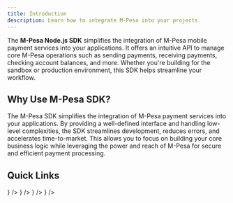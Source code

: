 ```yaml
---
title: Introduction
description: Learn how to integrate M-Pesa into your projects.
---
```


The **M-Pesa Node.js SDK** simplifies the integration of M-Pesa mobile payment services into your applications. It offers an intuitive API to manage core M-Pesa operations such as sending payments, receiving payments, checking account balances, and more. Whether you're building for the sandbox or production environment, this SDK helps streamline your workflow.

<Features />

## Why Use M-Pesa SDK?

The M-Pesa SDK simplifies the integration of M-Pesa payment services into your applications. By providing a well-defined interface and handling low-level complexities, the SDK streamlines development, reduces errors, and accelerates time-to-market. This allows you to focus on building your core business logic while leveraging the power and reach of M-Pesa for secure and efficient payment processing.

## Quick Links

<Cards>
  <Card
    href="/docs/getting-started/installation"
    title="Installation"
    description="Learn how to set up and configure the SDK."
    icon={<Package />}
  />
  <Card
    href="/docs/getting-started/basic-usage"
    title="Basic Usage"
    description="Discover how to use the SDK for common operations."
    icon={<Telescope />}
  />
  <Card
    href="/docs/references/mpesa"
    title="Reference"
    description="Dive into the detailed API documentation."
    icon={<BookOpenText />}
  />
  <Card
    href="/docs/faq"
    title="FAQ"
    description="Find answers to frequently asked questions."
    icon={<BadgeHelp />}
  />
</Cards>
